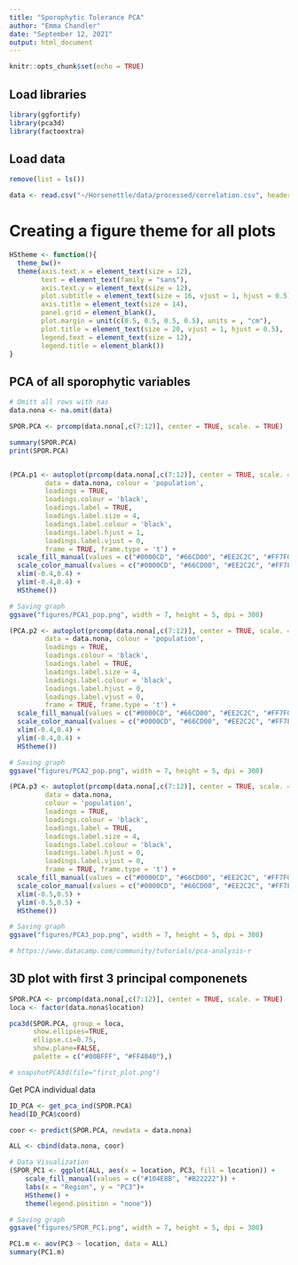 ```yaml
---
title: "Sporophytic Tolerance PCA"
author: "Emma Chandler"
date: "September 12, 2021"
output: html_document
---
```


```r
knitr::opts_chunk$set(echo = TRUE)
```

## Load libraries
```r

library(ggfortify)
library(pca3d)
library(factoextra)

```

## Load data
```r
remove(list = ls())

data <- read.csv("~/Horsenettle/data/processed/correlation.csv", header = TRUE)


```

# Creating a figure theme for all plots
```r
HStheme <- function(){            
  theme_bw()+                          
  theme(axis.text.x = element_text(size = 12), 
        text = element_text(family = "sans"), 
        axis.text.y = element_text(size = 12),
        plot.subtitle = element_text(size = 16, vjust = 1, hjust = 0.5),
        axis.title = element_text(size = 14),
        panel.grid = element_blank(),
        plot.margin = unit(c(0.5, 0.5, 0.5, 0.5), units = , "cm"),
        plot.title = element_text(size = 20, vjust = 1, hjust = 0.5),
        legend.text = element_text(size = 12),
        legend.title = element_blank())
}
```



## PCA of all sporophytic variables
```r
# Omitt all rows with nas
data.nona <- na.omit(data)

SPOR.PCA <- prcomp(data.nona[,c(7:12)], center = TRUE, scale. = TRUE)

summary(SPOR.PCA)
print(SPOR.PCA)


(PCA.p1 <- autoplot(prcomp(data.nona[,c(7:12)], center = TRUE, scale. = TRUE), 
         data = data.nona, colour = 'population', 
         loadings = TRUE, 
         loadings.colour = 'black',
         loadings.label = TRUE, 
         loadings.label.size = 4, 
         loadings.label.colour = 'black', 
         loadings.label.hjust = 1, 
         loadings.label.vjust = 0,
         frame = TRUE, frame.type = 't') +
  scale_fill_manual(values = c("#0000CD", "#66CD00", "#EE2C2C", "#FF7F00", "#79CDCD")) +
  scale_color_manual(values = c("#0000CD", "#66CD00", "#EE2C2C", "#FF7F00", "#79CDCD")) +
  xlim(-0.4,0.4) +
  ylim(-0.4,0.4) +
  HStheme())

# Saving graph
ggsave("figures/PCA1_pop.png", width = 7, height = 5, dpi = 300)

(PCA.p2 <- autoplot(prcomp(data.nona[,c(7:12)], center = TRUE, scale. = TRUE), x=2, y=3, 
         data = data.nona, colour = 'population', 
         loadings = TRUE, 
         loadings.colour = 'black',
         loadings.label = TRUE, 
         loadings.label.size = 4, 
         loadings.label.colour = 'black', 
         loadings.label.hjust = 0, 
         loadings.label.vjust = 0,
         frame = TRUE, frame.type = 't') +
  scale_fill_manual(values = c("#0000CD", "#66CD00", "#EE2C2C", "#FF7F00", "#79CDCD")) +
  scale_color_manual(values = c("#0000CD", "#66CD00", "#EE2C2C", "#FF7F00", "#79CDCD")) +
  xlim(-0.4,0.4) +
  ylim(-0.4,0.4) +
  HStheme())

# Saving graph
ggsave("figures/PCA2_pop.png", width = 7, height = 5, dpi = 300)

(PCA.p3 <- autoplot(prcomp(data.nona[,c(7:12)], center = TRUE, scale. = TRUE), x=1, y=3, 
         data = data.nona, 
         colour = 'population', 
         loadings = TRUE, 
         loadings.colour = 'black',
         loadings.label = TRUE, 
         loadings.label.size = 4, 
         loadings.label.colour = 'black', 
         loadings.label.hjust = 0, 
         loadings.label.vjust = 0,
         frame = TRUE, frame.type = 't') +
  scale_fill_manual(values = c("#0000CD", "#66CD00", "#EE2C2C", "#FF7F00", "#79CDCD")) +
  scale_color_manual(values = c("#0000CD", "#66CD00", "#EE2C2C", "#FF7F00", "#79CDCD")) +
  xlim(-0.5,0.5) +
  ylim(-0.5,0.5) +
  HStheme())

# Saving graph
ggsave("figures/PCA3_pop.png", width = 7, height = 5, dpi = 300)

# https://www.datacamp.com/community/tutorials/pca-analysis-r
```


## 3D plot with first 3 principal componenets
```r
SPOR.PCA <- prcomp(data.nona[,c(7:12)], center = TRUE, scale. = TRUE)
loca <- factor(data.nona$location)

pca3d(SPOR.PCA, group = loca, 
      show.ellipses=TRUE, 
      ellipse.ci=0.75, 
      show.plane=FALSE, 
      palette = c("#00BFFF", "#FF4040"),)

# snapshotPCA3d(file="first_plot.png")
```


Get PCA individual data
```r
ID_PCA <- get_pca_ind(SPOR.PCA)
head(ID_PCA$coord)

coor <- predict(SPOR.PCA, newdata = data.nona)

ALL <- cbind(data.nona, coor)

# Data Visualization
(SPOR_PC1 <- ggplot(ALL, aes(x = location, PC3, fill = location)) +     geom_boxplot(alpha = 0.8) +
    scale_fill_manual(values = c("#104E8B", "#B22222")) +
    labs(x = "Region", y = "PC3")+
    HStheme() +
    theme(legend.position = "none"))

# Saving graph
ggsave("figures/SPOR_PC1.png", width = 7, height = 5, dpi = 300)

PC1.m <- aov(PC3 ~ location, data = ALL)
summary(PC1.m)
```









